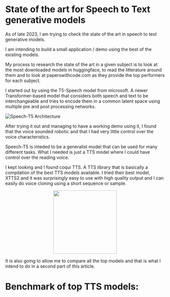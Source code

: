 # State of the art for Speech to Text generative models

As of late 2023, I am trying to check the state of the art in speech to text 
generative models.

I am intending to build a small application / demo using the best of the existing models.

My process to research the state of the art in a given subject is to look at the most downloaded 
models in huggingface, to read the litterature around them and to look at paperswithcode.com as they provide 
the top performers for each subject.

I started out by using the T5-Speech model from microsoft. A newer Transformer-based model that considers both speech
and text to be interchangeable and tries to encode them in a common latent space using multiple pre and post processing networks.

![Speech-T5 Architecture](https://github.com/microsoft/SpeechT5/raw/main/SpeechT5/speecht5_framework.png)

After trying it out and managing to have a working demo using it, I found that the voice sounded robotic and that I had very little 
control over the voice characteristics.

Speech-T5 is inteded to be a generalist model that can be used for many different tasks. What I needed is just a TTS model where I could have 
control over the reading voice.

I kept looking and I found coqui TTS. A TTS library that is basically a compilation of the best TTS models available. I tried their best model, XTTS2 and it was
surprisingly easy to use with high quality output and I can easily do voice cloning using a short sequence or sample.

<p align="center">
  <img src="https://raw.githubusercontent.com/coqui-ai/TTS/main/images/coqui-log-green-TTS.png" width="200"/>
</p>

It is also going to allow me to compare all the top models and that is what I intend to do in a second part of this article.

# Benchmark of top TTS models:





